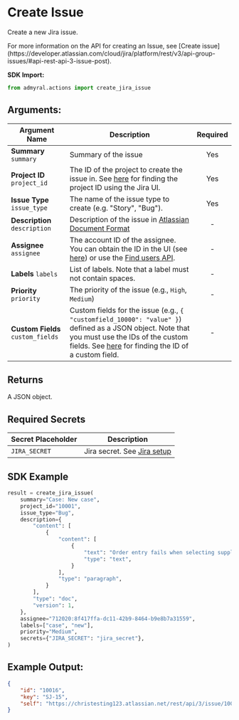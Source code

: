 
# Create Issue

Create a new Jira issue.

<Callout type="info">
	For more information on the API for creating an Issue, see [Create
	issue](https://developer.atlassian.com/cloud/jira/platform/rest/v3/api-group-issues/#api-rest-api-3-issue-post).
</Callout>

**SDK Import:**

```python
from admyral.actions import create_jira_issue
```

## Arguments:

| Argument Name                     | Description                                                                                                                                                                                                                                                                                       | Required |
| --------------------------------- | ------------------------------------------------------------------------------------------------------------------------------------------------------------------------------------------------------------------------------------------------------------------------------------------------- | :------: |
| **Summary** `summary`             | Summary of the issue                                                                                                                                                                                                                                                                              |   Yes    |
| **Project ID** `project_id`       | The ID of the project to create the issue in. See [here](https://confluence.atlassian.com/jirakb/how-to-get-project-id-from-the-jira-user-interface-827341414.html) for finding the project ID using the Jira UI.                                                                                 |   Yes    |
| **Issue Type** `issue_type`       | The name of the issue type to create (e.g. "Story", "Bug").                                                                                                                                                                                                                                       |   Yes    |
| **Description** `description`     | Description of the issue in [Atlassian Document Format](https://developer.atlassian.com/cloud/jira/platform/apis/document/structure/)                                                                                                                                                             |    -     |
| **Assignee** `assignee`           | The account ID of the assignee. You can obtain the ID in the UI (see [here](https://community.atlassian.com/t5/Jira-questions/where-can-i-find-my-Account-ID/qaq-p/976527)) or use the [Find users API](/integrations/available_integrations/jira/apis/find_users).                               |    -     |
| **Labels** `labels`               | List of labels. Note that a label must not contain spaces.                                                                                                                                                                                                                                        |    -     |
| **Priority** `priority`           | The priority of the issue (e.g., `High`, `Medium`)                                                                                                                                                                                                                                                |    -     |
| **Custom Fields** `custom_fields` | Custom fields for the issue (e.g., `{ "customfield_10000": "value" }`) defined as a JSON object. Note that you must use the IDs of the custom fields. See [here](https://confluence.atlassian.com/jirakb/how-to-find-any-custom-field-s-ids-744522503.html) for finding the ID of a custom field. |    -     |

## Returns

A JSON object.

## Required Secrets

| Secret Placeholder | Description                                            |
| ------------------ | ------------------------------------------------------ |
| `JIRA_SECRET`      | Jira secret. See [Jira setup](/integrations/jira/jira) |

## SDK Example

```python
result = create_jira_issue(
	summary="Case: New case",
	project_id="10001",
	issue_type="Bug",
	description={
		"content": [
			{
				"content": [
					{
						"text": "Order entry fails when selecting supplier.",
						"type": "text",
					}
				],
				"type": "paragraph",
			}
		],
		"type": "doc",
		"version": 1,
	},
	assignee="712020:8f417ffa-dc11-42b9-8464-b9e8b7a31559",
	labels=["case", "new"],
	priority="Medium",
	secrets={"JIRA_SECRET": "jira_secret"},
)
```

## Example Output:

```json
{
	"id": "10016",
	"key": "SJ-15",
	"self": "https://christesting123.atlassian.net/rest/api/3/issue/10016"
}
```
